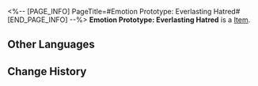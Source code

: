 <%-- [PAGE_INFO]
PageTitle=#Emotion Prototype: Everlasting Hatred#
[END_PAGE_INFO] --%>
{{Item Infobox
|title       = Emotion Prototype: Everlasting Hatred
|id          = 140397
|image       = Item Emotion Prototype- Everlasting Hatred.png
|type        = 
|invCategory = Missions
|rarity      = 3
|effect      = 
|description = As you read this message, please consider the following advice: Send a message to your nemesis and tell them that you have forgiven them.
}}
{{Description|1=''"Our lives are too short to be wasted on feuds."''}}
'''Emotion Prototype: Everlasting Hatred''' is a [[Item]].

==Other Languages==
{{Other Languages
|en   = Emotion Prototype: Everlasting Hatred
|zhs  = 情绪原型：至死不渝的恨
|zht  = 情緒原型：至死不渝的恨
|ja   = 感情の原型：死んでも消えない恨み
|ko   = 감정 모델: 끝없는 원한
|es   = Prototipo de emoción: Odio hasta la muerte
|fr   = Prototype d'émotion : Haine au-delà de la mort
|ru   = Прототип эмоций: Нетленная ненависть
|th   = ต้นแบบอารมณ์: ความชังตราบจนวันตาย
|vi   = Nguyên Mẫu Cảm Xúc: Mối Thù Đến Chết Không Phai
|de   = Gefühls-Prototyp: Nicht endender Hass
|id   = Prototipe Emosi: Everlasting Hatred
|pt   = Protótipo de Emoção: Ódio Eterno
}}

==Change History==
{{Change History|2.0}}